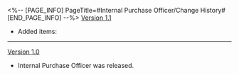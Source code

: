 <%-- [PAGE_INFO]
PageTitle=#Internal Purchase Officer/Change History#
[END_PAGE_INFO] --%>
{{Change History/Header}}
[[Version 1.1]]
* Added items: {{Item List|Credit}}
----
[[Version 1.0]]
* Internal Purchase Officer was released.
